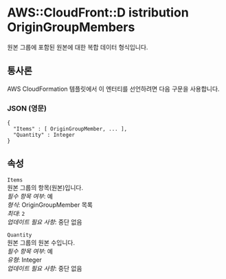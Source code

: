 # AWS::CloudFront::D istribution OriginGroupMembers

원본 그룹에 포함된 원본에 대한 복합 데이터 형식입니다.

## 통사론

AWS CloudFormation 템플릿에서 이 엔터티를 선언하려면 다음 구문을 사용합니다.

### JSON (영문)

```
{
  "Items" : [ OriginGroupMember, ... ],
  "Quantity" : Integer
}
```

## 속성

`Items`  
원본 그룹의 항목(원본)입니다.  
_필수 항목 여부_: 예  
_형식_: OriginGroupMember 목록  
_최대_: `2`  
_업데이트 필요 사항_: 중단 없음

`Quantity`  
원본 그룹의 원본 수입니다.  
_필수 항목 여부_: 예  
_유형_: Integer  
_업데이트 필요 사항_: 중단 없음
